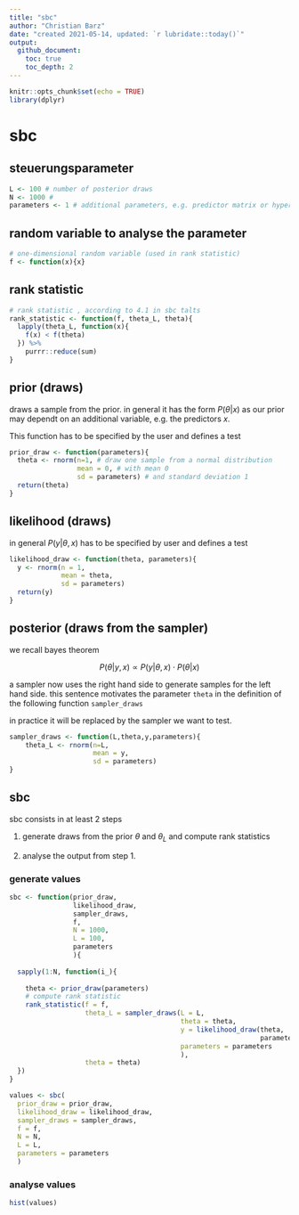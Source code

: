 ```yaml
---
title: "sbc"
author: "Christian Barz"
date: "created 2021-05-14, updated: `r lubridate::today()`"
output: 
  github_document:
    toc: true
    toc_depth: 2
---
```


```r
knitr::opts_chunk$set(echo = TRUE)
library(dplyr)
```

# sbc

## steuerungsparameter 

```r
L <- 100 # number of posterior draws
N <- 1000 # 
parameters <- 1 # additional parameters, e.g. predictor matrix or hyperparameters
```


## random variable to analyse the parameter

```r
# one-dimensional random variable (used in rank statistic)
f <- function(x){x}
```

## rank statistic

```r
# rank statistic , according to 4.1 in sbc talts
rank_statistic <- function(f, theta_L, theta){
  lapply(theta_L, function(x){
    f(x) < f(theta)
  }) %>%
    purrr::reduce(sum)
}
```

## prior (draws)

draws a sample from the prior. in general it has the form $P(\theta|x)$ as our prior may dependt on an additional variable, e.g. the predictors $x$.

This function has to be specified by the user and defines a test

```r
prior_draw <- function(parameters){
  theta <- rnorm(n=1, # draw one sample from a normal distribution
                 mean = 0, # with mean 0
                 sd = parameters) # and standard deviation 1
  return(theta)
}
```


## likelihood (draws)

in general $P(y|\theta,x)$
has to be specified by user and defines a test

```r
likelihood_draw <- function(theta, parameters){
  y <- rnorm(n = 1,
             mean = theta,
             sd = parameters)
  return(y)
}
```

## posterior (draws from the sampler)


we recall bayes theorem

$$
P(\theta|y,x) \propto P(y|\theta,x) \cdot P(\theta|x)
$$

a sampler now uses the right hand side to generate samples for the left 
hand side. this sentence motivates the parameter `theta` in the definition 
of the following function `sampler_draws`

in practice it will be replaced by the sampler we want to test.


```r
sampler_draws <- function(L,theta,y,parameters){
    theta_L <- rnorm(n=L, 
                     mean = y, 
                     sd = parameters)
}
```


## sbc

sbc consists in at least 2 steps

1. generate draws from the prior $\theta$ and $\theta_L$ and compute rank
statistics

2. analyse the output from step 1.

### generate values

```r
sbc <- function(prior_draw,
                likelihood_draw, 
                sampler_draws,
                f,
                N = 1000,
                L = 100,
                parameters
                ){
  
  sapply(1:N, function(i_){
    
    theta <- prior_draw(parameters)
    # compute rank statistic
    rank_statistic(f = f, 
                   theta_L = sampler_draws(L = L,
                                           theta = theta,
                                           y = likelihood_draw(theta, 
                                                               parameters), 
                                           parameters = parameters
                                           ), 
                   theta = theta)
  })
}
```

```r
values <- sbc(
  prior_draw = prior_draw, 
  likelihood_draw = likelihood_draw, 
  sampler_draws = sampler_draws,
  f = f,
  N = N,
  L = L,
  parameters = parameters
  )
```

### analyse values

```r
hist(values)
```


